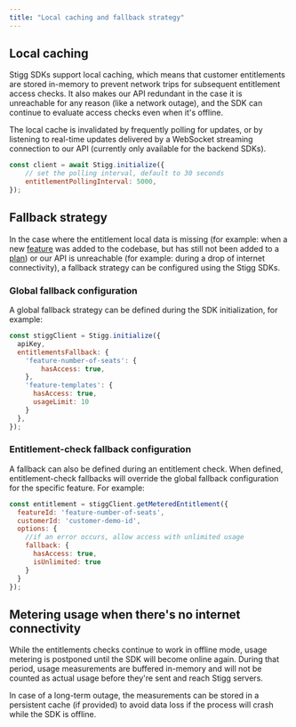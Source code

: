 ```yaml
---
title: "Local caching and fallback strategy"
---
```


## Local caching

Stigg SDKs support local caching, which means that customer entitlements are stored in-memory to prevent network trips for subsequent entitlement access checks. It also makes our API redundant in the case it is unreachable for any reason (like a network outage), and the SDK can continue to evaluate access checks even when it's offline.

The local cache is invalidated by frequently polling for updates, or by listening to real-time updates delivered by a WebSocket streaming connection to our API (currently only available for the backend SDKs).

```javascript Node.js
const client = await Stigg.initialize({  
    // set the polling interval, default to 30 seconds  
    entitlementPollingInterval: 5000,
});
```

## Fallback strategy

In the case where the entitlement local data is missing (for example: when a new [feature](/features) was added to the codebase, but has still not been added to a [plan](/plans)) or our API is unreachable (for example: during a drop of internet connectivity), a fallback strategy can be configured using the Stigg SDKs.

### Global fallback configuration

A global fallback strategy can be defined during the SDK initialization, for example:

```javascript Node.js
const stiggClient = Stigg.initialize({
  apiKey,
  entitlementsFallback: {
    'feature-number-of-seats': {
        hasAccess: true,
    },
    'feature-templates': {
      hasAccess: true,
      usageLimit: 10
    }
  },
});
```

### Entitlement-check fallback configuration

A fallback can also be defined during an entitlement check. When defined, entitlement-check fallbacks will override the global fallback configuration for the specific feature. For example:

```javascript Node.js
const entitlement = stiggClient.getMeteredEntitlement({  
  featureId: 'feature-number-of-seats',
  customerId: 'customer-demo-id',  
  options: {  
    //if an error occurs, allow access with unlimited usage  
    fallback: {  
      hasAccess: true,  
      isUnlimited: true  
    }  
  }  
});
```

## Metering usage when there's no internet connectivity

While the entitlements checks continue to work in offline mode, usage metering is postponed until the SDK will become online again. During that period, usage measurements are buffered in-memory and will not be counted as actual usage before they're sent and reach Stigg servers.

In case of a long-term outage, the measurements can be stored in a persistent cache (if provided) to avoid data loss if the process will crash while the SDK is offline.